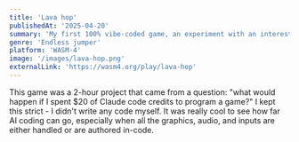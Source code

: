 ```yaml
---
title: 'Lava hop'
publishedAt: '2025-04-20'
summary: 'My first 100% vibe-coded game, an experiment with an interesting result!'
genre: 'Endless jumper'
platform: 'WASM-4'
image: '/images/lava-hop.png'
externalLink: 'https://wasm4.org/play/lava-hop'
---
```


This game was a 2-hour project that came from a question: "what would happen if I spent $20 of Claude code credits to program a game?" I kept this strict - I didn't write any code myself. It was really cool to see how far AI coding can go, especially when all the graphics, audio, and inputs are either handled or are authored in-code.